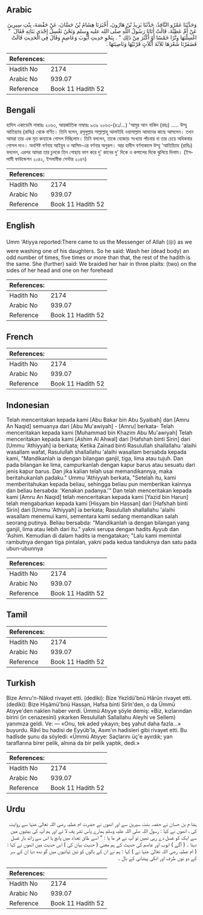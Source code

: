 ## Arabic


<div dir="rtl" lang="ar" style={{fontSize:'larger',backgroundColor:'#f8f9fa',padding:20}}>
وَحَدَّثَنَا عَمْرٌو النَّاقِدُ، حَدَّثَنَا يَزِيدُ بْنُ هَارُونَ، أَخْبَرَنَا هِشَامُ بْنُ حَسَّانَ، عَنْ حَفْصَةَ، بِنْتِ سِيرِينَ عَنْ أُمِّ عَطِيَّةَ، قَالَتْ أَتَانَا رَسُولُ اللَّهِ صلى الله عليه وسلم وَنَحْنُ نَغْسِلُ إِحْدَى بَنَاتِهِ فَقَالَ ‏ "‏ اغْسِلْنَهَا وِتْرًا خَمْسًا أَوْ أَكْثَرَ مِنْ ذَلِكِ ‏"‏ ‏.‏ بِنَحْوِ حَدِيثِ أَيُّوبَ وَعَاصِمٍ وَقَالَ فِي الْحَدِيثِ قَالَتْ فَضَفَرْنَا شَعْرَهَا ثَلاَثَةَ أَثْلاَثٍ قَرْنَيْهَا وَنَاصِيَتَهَا ‏.‏
</div>
<div style={{backgroundColor:'#f8f9fa',padding:20, marginBottom: 10}}><table> <thead> <tr> <th>References:</th> <th></th> </tr> </thead> <tbody><tr><td>Hadith No</td><td>2174</td></tr><tr><td>Arabic No</td><td>939.07</td></tr><tr><td>Reference</td><td>Book 11 Hadith 52</td></tr></tbody></table></div>

## Bengali


<div dir="ltr" lang="bn" style={{fontSize:'larger',backgroundColor:'#f8f9fa',padding:20}}>
হাদিস একাডেমি নাম্বারঃ ২০৬৩, আন্তর্জাতিক নাম্বারঃ ৯৩৯ ২০৬৩-(৪১/...) 'আমুর আন নাকিদ (রহঃ) ..... উম্মু আতিয়্যাহ (রাযিঃ) থেকে বর্ণিত। তিনি বলেন, রসূলুল্লাহ সাল্লাল্লাহু আলাইহি ওয়াসাল্লাম আমাদের কাছে আসলেন। তখন আমরা তার এক মৃত কন্যাকে গোসল দিচ্ছিলাম। তিনি বললেন, তাকে বেজোড় সংখ্যায় পাঁচবার বা তার চেয়ে অধিকবার গোসল দাও। অবশিষ্ট বর্ণনায় আইয়ুব ও আসিম-এর বর্ণনার অনুরূপ। আর হাদীস বর্ণনাকালে উম্মু 'আতিয়্যিাহ (রাযিঃ) বললেন, এরপর আমরা তার চুলকে তিন গোছায় ভাগ করে দু' কানের দু' দিকে ও কপালের দিকে ঝুলিয়ে দিলাম। (ইসলামী ফাউন্ডেশন ২০৪২, ইসলামীক সেন্টার ২০৪৭)
</div>
<div style={{backgroundColor:'#f8f9fa',padding:20, marginBottom: 10}}><table> <thead> <tr> <th>References:</th> <th></th> </tr> </thead> <tbody><tr><td>Hadith No</td><td>2174</td></tr><tr><td>Arabic No</td><td>939.07</td></tr><tr><td>Reference</td><td>Book 11 Hadith 52</td></tr></tbody></table></div>

## English


<div dir="ltr" lang="en" style={{fontSize:'larger',backgroundColor:'#f8f9fa',padding:20}}>
Umm 'Atiyya reported:There came to us the Messenger of Allah (ﷺ) as we were washing one of his daughters. So he said: Wash her (dead body) an odd number of times, five times or more than that, the rest of the hadith is the same. She (further) said: We braided her hair in three plaits: (two) on the sides of her head and one on her forehead
</div>
<div style={{backgroundColor:'#f8f9fa',padding:20, marginBottom: 10}}><table> <thead> <tr> <th>References:</th> <th></th> </tr> </thead> <tbody><tr><td>Hadith No</td><td>2174</td></tr><tr><td>Arabic No</td><td>939.07</td></tr><tr><td>Reference</td><td>Book 11 Hadith 52</td></tr></tbody></table></div>

## French


<div dir="ltr" lang="fr" style={{fontSize:'larger',backgroundColor:'#f8f9fa',padding:20}}>

</div>
<div style={{backgroundColor:'#f8f9fa',padding:20, marginBottom: 10}}><table> <thead> <tr> <th>References:</th> <th></th> </tr> </thead> <tbody><tr><td>Hadith No</td><td>2174</td></tr><tr><td>Arabic No</td><td>939.07</td></tr><tr><td>Reference</td><td>Book 11 Hadith 52</td></tr></tbody></table></div>

## Indonesian


<div dir="ltr" lang="id" style={{fontSize:'larger',backgroundColor:'#f8f9fa',padding:20}}>
Telah menceritakan kepada kami [Abu Bakar bin Abu Syaibah] dan [Amru An Naqid] semuanya dari [Abu Mu'awiyah] - [Amru] berkata- Telah menceritakan kepada kami [Muhammad bin Khazim Abu Mu'awiyah] Telah menceritakan kepada kami [Ashim Al Ahwal] dari [Hafshah binti Sirin] dari [Ummu 'Athiyyah] ia berkata; Ketika Zainad binti Rasulullah shallallahu 'alaihi wasallam wafat, Rasulullah shallallahu 'alaihi wasallam bersabda kepada kami, "Mandikanlah ia dengan bilangan ganjil, tiga, lima atau tujuh. Dan pada bilangan ke lima, campurkanlah dengan kapur barus atau sesuatu dari jenis kapur barus. Dan jika kalian telah usai memandikannya, maka beritahukanlah padaku." Ummu 'Athiyyah berkata, "Setelah itu, kami memberitahukan kepada beliau, sehingga beliau pun memberikan kainnya dan beliau bersabda: 'Kenakan padanya.'" Dan telah menceritakan kepada kami [Amru An Naqid] telah menceritakan kepada kami [Yazid bin Harun] telah mengabarkan kepada kami [Hisyam bin Hassan] dari [Hafshah binti Sirin] dari [Ummu 'Athiyyah] ia berkata; Rasulullah shallallahu 'alaihi wasallam menemui kami, sementara kami sedang memandikan salah seorang putinya. Beliau bersabda: "Mandikanlah ia dengan bilangan yang ganjil, lima atau lebih dari itu." yakni serupa dengan hadits Ayyub dan 'Ashim. Kemudian di dalam hadits ia mengatakan; "Lalu kami memintal rambutnya dengan tiga pintalan, yakni pada kedua tanduknya dan satu pada ubun-ubunnya
</div>
<div style={{backgroundColor:'#f8f9fa',padding:20, marginBottom: 10}}><table> <thead> <tr> <th>References:</th> <th></th> </tr> </thead> <tbody><tr><td>Hadith No</td><td>2174</td></tr><tr><td>Arabic No</td><td>939.07</td></tr><tr><td>Reference</td><td>Book 11 Hadith 52</td></tr></tbody></table></div>

## Tamil


<div dir="ltr" lang="ta" style={{fontSize:'larger',backgroundColor:'#f8f9fa',padding:20}}>

</div>
<div style={{backgroundColor:'#f8f9fa',padding:20, marginBottom: 10}}><table> <thead> <tr> <th>References:</th> <th></th> </tr> </thead> <tbody><tr><td>Hadith No</td><td>2174</td></tr><tr><td>Arabic No</td><td>939.07</td></tr><tr><td>Reference</td><td>Book 11 Hadith 52</td></tr></tbody></table></div>

## Turkish


<div dir="ltr" lang="tr" style={{fontSize:'larger',backgroundColor:'#f8f9fa',padding:20}}>
Bize Amru'n-Nâkıd rivayet etti. (dediki): Bize Yezîdü'bnü Hârûn rivayet etti. (dediki): Bize Hişâmü'bnü Hassan, Hafsa binti Sîrîn'den, o da Ümmü Atıyye'den naklen haber verdi. Ümmü Atıyye şöyle demiş: «Biz, kızlarından birini (in cenazesini) yıkarken Resulullah Sallallahu Aleyhi ve Sellem) yanımıza geldi. Ve: — «Onu, tek aded yıkayın; beş yahut daha fazla...» buyurdu. Râvî bu hadisi de Eyyüb'la, Asım'ın hadisleri gibi rivayet etti. Bu hadîsde şunu da söyledi: «Ümmü Atıyye: Saçlarını üç'e ayırdık; yan taraflarına birer pelik, alnına da bir pelik yaptık, dedi.»
</div>
<div style={{backgroundColor:'#f8f9fa',padding:20, marginBottom: 10}}><table> <thead> <tr> <th>References:</th> <th></th> </tr> </thead> <tbody><tr><td>Hadith No</td><td>2174</td></tr><tr><td>Arabic No</td><td>939.07</td></tr><tr><td>Reference</td><td>Book 11 Hadith 52</td></tr></tbody></table></div>

## Urdu


<div dir="rtl" lang="ur" style={{fontSize:'larger',backgroundColor:'#f8f9fa',padding:20}}>
ہشا م بن حسان نے حفصہ بنت سیرین سے اور انھوں نے حضرت ام عطیہ رضی اللہ تعالیٰ عنہا سے روایت کی ، انھوں نے کہا : رسول اللہ صلی اللہ علیہ وسلم ہمارے پاس تشر یف لا ئے اور ہم آپ کی بیٹیوں میں سے ایک کو غسل دے رہی تھیں تو آپ نے فر ما یا : " اسے طاق تعداد میں پانچ یا اس سے زائد بار غسل دینا ۔ ( آگے ) ایوب اور عاصم کی حدیث کے ہم معنی ( حدیث بیان کی ) اس حدیث میں انھوں نے کہا : ( ام عطیہ رضی اللہ تعالیٰ عنہا نے ) کہا : ہم نے ان کے بالوں کو تین تہائیوں میں گو ندھ دیا ان کے سر کے دو نوں طرف اور انکی پیشانی کے بال ۔
</div>
<div style={{backgroundColor:'#f8f9fa',padding:20, marginBottom: 10}}><table> <thead> <tr> <th>References:</th> <th></th> </tr> </thead> <tbody><tr><td>Hadith No</td><td>2174</td></tr><tr><td>Arabic No</td><td>939.07</td></tr><tr><td>Reference</td><td>Book 11 Hadith 52</td></tr></tbody></table></div>